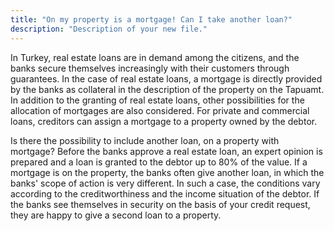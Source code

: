 ```yaml
---
title: "On my property is a mortgage! Can I take another loan?"
description: "Description of your new file."
---
```


In Turkey, real estate loans are in demand among the citizens, and the banks secure themselves increasingly with their customers through guarantees. In the case of real estate loans, a mortgage is directly provided by the banks as collateral in the description of the property on the Tapuamt. In addition to the granting of real estate loans, other possibilities for the allocation of mortgages are also considered. For private and commercial loans, creditors can assign a mortgage to a property owned by the debtor.

Is there the possibility to include another loan, on a property with mortgage?
Before the banks approve a real estate loan, an expert opinion is prepared and a loan is granted to the debtor up to 80% of the value.
If a mortgage is on the property, the banks often give another loan, in which the banks' scope of action is very different. In such a case, the conditions vary according to the creditworthiness and the income situation of the debtor.
If the banks see themselves in security on the basis of your credit request, they are happy to give a second loan to a property.